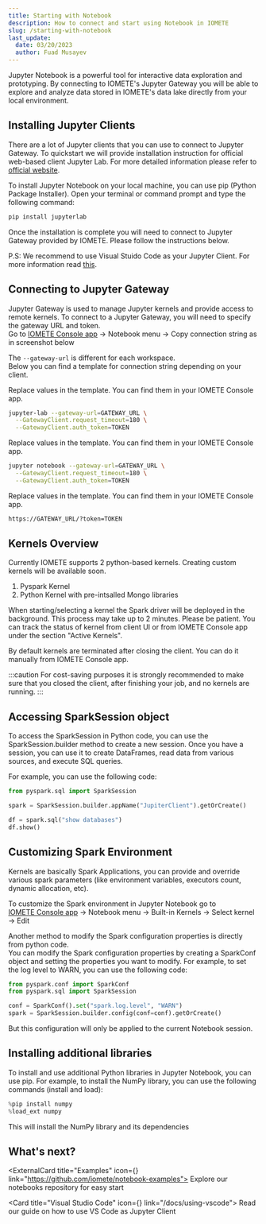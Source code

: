```yaml
---
title: Starting with Notebook
description: How to connect and start using Notebook in IOMETE
slug: /starting-with-notebook
last_update:
  date: 03/20/2023
  author: Fuad Musayev
---
```


Jupyter Notebook is a powerful tool for interactive data exploration and prototyping.
By connecting to IOMETE's Jupyter Gateway you will be able to explore and analyze data stored in IOMETE's data lake
directly from your local environment.


## Installing Jupyter Clients

There are a lot of Jupyter clients that you can use to connect to Jupyter Gateway.
To quickstart we will provide installation instruction for official web-based client Jupyter Lab. For more detailed information please refer to [official website](https://jupyter.org/install).

To install Jupyter Notebook on your local machine, you can use pip (Python Package Installer).
Open your terminal or command prompt and type the following command:

```bash
pip install jupyterlab
```

Once the installation is complete you will need to connect to Jupyter Gateway provided by IOMETE. Please follow the instructions below.

P.S: We recommend to use Visual Stuido Code as your Jupyter Client. For more information read [this](/using-vscode).

## Connecting to Jupyter Gateway

Jupyter Gateway is used to manage Jupyter kernels and provide access to remote kernels.
To connect to a Jupyter Gateway, you will need to specify the gateway URL and token.  
Go to [IOMETE Console app](https://app.iomete.com) → Notebook menu → Copy connection string as in screenshot below

<ImgBorder src="/img/jupyter/connect.png" alt="Connection String" />

The `--gateway-url` is different for each workspace.  
Below you can find a template for connection string depending on your client.

<Question title="Jupyter Lab">
Replace values in the template. You can find them in your IOMETE Console app.

```bash
jupyter-lab --gateway-url=GATEWAY_URL \
  --GatewayClient.request_timeout=180 \
  --GatewayClient.auth_token=TOKEN
```

</Question>

<Question title="Jupyter Lab">
Replace values in the template. You can find them in your IOMETE Console app.

```bash
jupyter notebook --gateway-url=GATEWAY_URL \
  --GatewayClient.request_timeout=180 \
  --GatewayClient.auth_token=TOKEN
```

</Question>

<Question title="Visual Studio Code">
Replace values in the template. You can find them in your IOMETE Console app.

```bash
https://GATEWAY_URL/?token=TOKEN
```

</Question>

## Kernels Overview

Currently IOMETE supports 2 python-based kernels. Creating custom kernels will be available soon.

1. Pyspark Kernel
2. Python Kernel with pre-intsalled Mongo libraries

<ImgBorder src="/img/jupyter/kernels.png" alt="Available Kernels" />

When starting/selecting a kernel the Spark driver will be deployed in the background. This process may take up to 2 minutes. Please be patient.
You can track the status of kernel from client UI or from IOMETE Console app under the section "Active Kernels".

<ImgBorder src="/img/jupyter/active-kernels.png" alt="Active Kernels" />

By default kernels are terminated after closing the client. You can do it manually from IOMETE Console app.

:::caution
For cost-saving purposes it is strongly recommended to make sure that you closed the client, after finishing your job, and no kernels are running.
:::

## Accessing SparkSession object

To access the SparkSession in Python code, you can use the SparkSession.builder method
to create a new session. Once you have a session, you can use it to create DataFrames,
read data from various sources, and execute SQL queries.

For example, you can use the following code:

```python
from pyspark.sql import SparkSession

spark = SparkSession.builder.appName("JupiterClient").getOrCreate()

df = spark.sql("show databases")
df.show()
```

## Customizing Spark Environment

Kernels are basically Spark Applications, you can provide and override various spark parameters (like environment variables, executors count, dynamic allocation, etc).

To customize the Spark environment in Jupyter Notebook go to  
[IOMETE Console app](https://app.iomete.com) → Notebook menu → Built-in Kernels → Select kernel → Edit

<ImgBorder src="/img/jupyter/edit-kernel.png" alt="Edit Kernels" />

Another method to modify the Spark configuration properties is directly from python code.  
You can modify the Spark configuration properties by creating a SparkConf object and setting
the properties you want to modify. For example, to set the log level to WARN, you can use
the following code:

```python
from pyspark.conf import SparkConf
from pyspark.sql import SparkSession

conf = SparkConf().set("spark.log.level", "WARN")
spark = SparkSession.builder.config(conf=conf).getOrCreate()
```

But this configuration will only be applied to the current Notebook session.

## Installing additional libraries

To install and use additional Python libraries in Jupyter Notebook, you can use pip.
For example, to install the NumPy library, you can use the following commands (install and load):

```python
%pip install numpy
%load_ext numpy
```

This will install the NumPy library and its dependencies

## What's next?

<GridBox>

<ExternalCard title="Examples" icon={<GithubLogo />} link="https://github.com/iomete/notebook-examples">
  Explore our notebooks repository for easy start
</ExternalCard>

<Card title="Visual Studio Code" icon={<CodeBlock />} link="/docs/using-vscode">
  Read our guide on how to use VS Code as Jupyter Client
</Card>

</GridBox>
